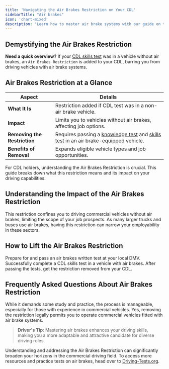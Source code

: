 ```yaml
---
title: 'Navigating the Air Brakes Restriction on Your CDL'
sidebarTitle: "Air brakes"
icon: 'chart-mixed'
description: 'Learn how to master air brake systems with our guide on the Air Brakes Endorsement, offering essential tips for maintenance, usage, and CDL test procedures.'
---
```


## Demystifying the Air Brakes Restriction

<Tip>**Need a quick overview?** If your [CDL skills test](/cdl/essentials/skills-test) was in a vehicle without air brakes, an <code>Air Brakes Restriction</code> is added to your CDL, barring you from driving vehicles with air brake systems.</Tip>

## Air Brakes Restriction at a Glance

| **Aspect** | **Details** |
|------------|-------------|
| **What It Is** | Restriction added if CDL test was in a non-air brake vehicle. |
| **Impact** | Limits you to vehicles without air brakes, affecting job options. |
| **Removing the Restriction** | Requires passing a [knowledge test](/cdl/essentials/written-tests/air-brakes) and [skills test](/cdl/essentials/skills-test) in an air brake-equipped vehicle. |
| **Benefits of Removal** | Expands eligible vehicle types and job opportunities. |

For CDL holders, understanding the Air Brakes Restriction is crucial. This guide breaks down what this restriction means and its impact on your driving capabilities.

## Understanding the Impact of the Air Brakes Restriction

<CardGroup cols={2}>
  <Card title="Vehicle Type Limitation" icon="ban">
    This restriction confines you to driving commercial vehicles without air brakes, limiting the scope of your job prospects.
  </Card>

  <Card title="Employment Opportunities" icon="briefcase">
    As many larger trucks and buses use air brakes, having this restriction can narrow your employability in these sectors.
  </Card>
</CardGroup>

## How to Lift the Air Brakes Restriction

<Steps>
  <Step title="Knowledge Test on Air Brakes">
    Prepare for and pass an air brakes written test at your local DMV.
  </Step>

  <Step title="Skill Test in an Air Brake-Equipped Vehicle">
    Successfully complete a CDL skills test in a vehicle with air brakes.
  </Step>

  <Step title="Update Your CDL">
    After passing the tests, get the restriction removed from your CDL.
  </Step>
</Steps>

## Frequently Asked Questions About Air Brakes Restriction

<AccordionGroup>
  <Accordion title="Is removing the restriction challenging?">
    While it demands some study and practice, the process is manageable, especially for those with experience in commercial vehicles.
  </Accordion>

  <Accordion title="Can I drive any air brake-equipped vehicle post-removal?">
    Yes, removing the restriction legally permits you to operate commercial vehicles fitted with air brake systems.
  </Accordion>
</AccordionGroup>

> **Driver's Tip**: Mastering air brakes enhances your driving skills, making you a more adaptable and attractive candidate for diverse driving roles.


Understanding and addressing the Air Brakes Restriction can significantly broaden your horizons in the commercial driving field. To access more resources and practice tests on air brakes, head over to [Driving-Tests.org](https://driving-tests.org).

<Snippet file="cdl-premium.mdx" />

